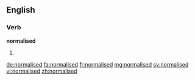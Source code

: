 ==English==

===Verb===
'''normalised'''

# {{past of|normalise}}

[[de:normalised]]
[[fa:normalised]]
[[fr:normalised]]
[[mg:normalised]]
[[sv:normalised]]
[[vi:normalised]]
[[zh:normalised]]